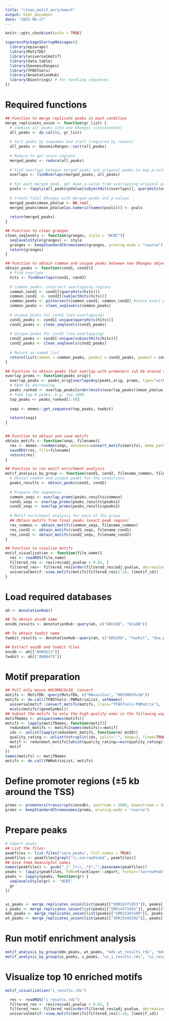```yaml
---
title: "clean_motif_enrichment"
output: html_document
date: "2025-06-27"
---
```


```r
knitr::opts_chunk$set(echo = TRUE)
```

```r
suppressPackageStartupMessages({
  library(epiwraps)
  library(MotifDb)
  library(universalmotif)
  library(data.table)
  library(GenomicRanges)
  library(TFBSTools)
  library(AnnotationHub)
  library(Biostrings) # for handling sequences
})
```

# Required functions
```r
## Function to merge replicate peaks in each condition
merge_replicates_union <- function(gr_list) {
  # Combine all peaks into one GRanges (concatenate)
  all_peaks <- do.call(c, gr_list)
  
  # Sort peaks by seqnames and start (required by reduce)
  all_peaks <- GenomicRanges::sort(all_peaks)
  
  # Reduce to get union regions
  merged_peaks <- reduce(all_peaks)
  
  # Find overlaps between merged peaks and original peaks to map p-values
  overlaps <- findOverlaps(merged_peaks, all_peaks)
  
  # For each merged peak, get mean p-value from overlapping original peaks
  pvals <- tapply(all_peaks$pValue[subjectHits(overlaps)], queryHits(overlaps), mean, na.rm = TRUE)
  
  # Create final GRanges with merged peaks and p-values
  merged_peaks$mean_pValue <- NA_real_
  merged_peaks$mean_pValue[as.numeric(names(pvals))] <- pvals
  
  return(merged_peaks)
}

## Function to clean granges
clean_seqlevels <- function(granges, style = "NCBI"){
  seqlevelsStyle(granges) <- style
  granges <- keepStandardChromosomes(granges, pruning.mode = "coarse")
  return(granges)
}

## Function to obtain common and unique peaks between two GRanges objects
obtain_peaks <- function(cond1, cond2){
  # Find overlaps
  hits <- findOverlaps(cond1, cond2)
  
  # Common peaks: intersect overlapping regions
  common_cond1 <- cond1[(queryHits(hits))]
  common_cond2  <- cond2[(subjectHits(hits))]
  common_peaks <- pintersect(common_cond1, common_cond2) #since exact peak region used
  common_peaks <- clean_seqlevels(common_peaks)
  
  # Unique peaks for cond1 (non-overlapping)
  cond1_peaks <- cond1[-unique(queryHits(hits))]
  cond1_peaks <- clean_seqlevels(cond1_peaks)
  
  # Unique peaks for cond2 (non-overlapping)
  cond2_peaks <- cond2[-unique(subjectHits(hits))]
  cond2_peaks <- clean_seqlevels(cond2_peaks)
  
  # Return as named list
  return(list(common = common_peaks, peaks1 = cond1_peaks, peaks2 = cond2_peaks))
}

## Function to obtain peaks that overlap with promoters (±5 kb around the TSS)
overlap_proms <- function(peaks_orig){
  overlap_peaks <- peaks_orig[overlapsAny(peaks_orig, proms, type="within"),]
  # Rank by decreasing
  peaks_ranked <- overlap_peaks[order(mcols(overlap_peaks)$mean_pValue, decreasing = TRUE)]
  # Take top N peaks, e.g. top 1000
  top_peaks <- peaks_ranked[1:50]
  
  seqs <- memes::get_sequence(top_peaks, twobit)

  return(seqs)
}


## Function to obtain and save motifs
obtain_motifs <- function(seqs, filename){
  res <- memes::runAme(seqs, database=convert_motifs(motifs), meme_path="/home/jesslyn/meme/bin")
  saveRDS(res, file=filename)
  return(res)
}

## Function to run motif enrichment analysis
motif_analysis_by_group <- function(cond1, cond2, filename_common, filename_cond1, filename_cond2){
  # Obtain common and unique peaks for the conditions
  peaks_results <- obtain_peaks(cond1, cond2)
  
  # Prepare the sequences
  common_seqs <- overlap_proms(peaks_results$common)
  cond1_seqs <- overlap_proms(peaks_results$peaks1)
  cond2_seqs <- overlap_proms(peaks_results$peaks2)
  
  # Motif enrichment analysis for each of the group
  ## Obtain motifs from final peaks (exact peak region)
  res_common <- obtain_motifs(common_seqs, filename_common)
  res_cond1 <- obtain_motifs(cond1_seqs, filename_cond1)
  res_cond2 <- obtain_motifs(cond2_seqs, filename_cond2)
}

## Function to visulize motifs
motif_visualization <- function(file_name){
  res <- readRDS(file_name)
  filtered_res <- res[res$adj.pvalue < 0.05, ]
  filtered_res<- filtered_res[order(filtered_res$adj.pvalue, decreasing = FALSE), ]
  universalmotif::view_motifs(motifs[filtered_res[1:10, ]$motif_id])
}
```

# Load required databases
```r
ah <- AnnotationHub()

## To obtain ensdb name
ensdb_results <- AnnotationHub::query(ah, c("GRCm38", "EnsDB"))

## To obtain twobit name
twobit_results <- AnnotationHub::query(ah, c("GRCm38", "twobit", "dna.primary_assembly"))

## Extract ensdb and twobit files
ensdb <- ah[["AH89211"]]
twobit <- ah[["AH88475"]]
```

# Motif preparation
```r
## Pull only mouse HOCOMOCOv10, convert
motifs <- MotifDb::query(MotifDb, c("Mmusculus", "HOCOMOCOv10"))
motifs <- do.call(TFBSTools::PWMatrixList, setNames(
  universalmotif::convert_motifs(motifs, class="TFBSTools-PWMatrix"),
  mcols(motifs)$geneSymbol))
## Subset the motifs to only the high quality ones in the following way
motifNames <- unique(names(motifs))
motifs <- lapply(motifNames, function(motif){
  redundant_motifs <- motifs[names(motifs)==motif]
  ids <- unlist(lapply(redundant_motifs, function(m) m@ID))
  quality_rating <- unlist(tstrsplit(ids, split=".", keep=3, fixed=TRUE))
  motif <- redundant_motifs[[which(quality_rating==min(quality_rating))]]
  motif
})
names(motifs) <- motifNames
motifs <- do.call(PWMatrixList, motifs)
```

# Define promoter regions (±5 kb around the TSS)
```r
proms <- promoters(transcripts(ensdb), upstream = 5000, downstream = 5000)
proms <- keepStandardChromosomes(proms, pruning.mode = "coarse")
```

# Prepare peaks
```r
# Import peaks
## List the files:
peakfiles <- list.files("sara_peaks", full.names = TRUE)
peakfiles <- peakfiles[grepl("\\.narrowPeak$", peakfiles)]
## Give them meaningful names
names(peakfiles) <- gsub("_[^_]+\\..*$","",basename(peakfiles))
peaks <- lapply(peakfiles, FUN=rtracklayer::import, format="narrowPeak")
peaks <- lapply(peaks, function(gr) {
  seqlevelsStyle(gr) <- "NCBI"
  gr
})


ui_peaks <- merge_replicates_union(list(peaks[["SRR14371953"]], peaks[["SRR14371954"]]))
i_peaks <- merge_replicates_union(list(peaks[["SRR14371955"]], peaks[["SRR14371956"]], peaks[["SRR14371957"]]))
mdx_peaks <- merge_replicates_union(list(peaks[["SRR15343189"]], peaks[["SRR15343190"]], peaks[["SRR15343191"]]))
wt_peaks <- merge_replicates_union(list(peaks[["SRR15343192"]], peaks[["SRR15343193"]], peaks[["SRR15343194"]], peaks[["SRR15343195"]]))
```

# Run motif enrichment analysis
```r
motif_analysis_by_group(mdx_peaks, wt_peaks, "mdx_wt_results.rds", "mdx_results.rds", "wt_results.rds")
motif_analysis_by_group(ui_peaks, i_peaks, "ui_i_results.rds", "ui_results.rds", "i_results.rds")
```

# Visualize top 10 enriched motifs
```r
motif_visualization("i_results.rds")
```

```r
  res <- readRDS("i_results.rds")
  filtered_res <- res[res$adj.pvalue < 0.05, ]
  filtered_res<- filtered_res[order(filtered_res$adj.pvalue, decreasing = FALSE), ]
  universalmotif::view_motifs(motifs[filtered_res[1:10, ]$motif_id])
```